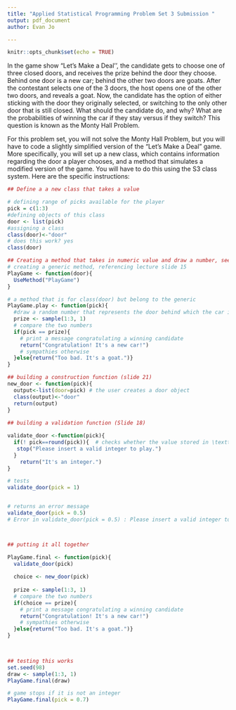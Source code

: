 ```yaml
---
title: "Applied Statistical Programming Problem Set 3 Submission "
output: pdf_document
author: Evan Jo

---
```


```r
knitr::opts_chunk$set(echo = TRUE)
```

\begin{center}
{\Large{\textbf{Problem Set 3}}} \\
\vspace{4 bp}
Due Wednesday, March 2, 10:00 AM (Before Class) \\
\end{center}

\section*{Instructions}
\begin{enumerate}
  \item The following questions should each be answered within an R script. Be sure to provide many comments in the script to facilitate grading. Undocumented code will not be graded.
  \item Work on git. Fork the repository found at \url{https://github.com/johnsontr/AppliedStatisticalProgramming2022} and add your code for Problem Set 3, committing and pushing frequently. Use meaningful commit messages because these will affect your grade.
  \item You may work in teams, but each student should develop their own Rmarkdown file. To be clear, there should be no copy and paste. Each keystroke in the assignment should be your own.
  \item For students new to programming, this may take a while. Get started.
\end{enumerate}

\section*{Let's Make a Deal\footnote{\url{https://en.wikipedia.org/wiki/Let's_Make_a_Deal}}}
In the game show "Let's Make a Deal'', the candidate gets to choose one of three closed doors, and receives the prize behind the door they choose. Behind one door is a new car; behind the other two doors are goats. After the contestant selects one of the 3 doors, the host opens one of the other two doors, and reveals a goat. Now, the candidate has the option of either sticking with the door they originally selected, or switching to the only other door that is still closed. What should the candidate do, and why? What are the probabilities of winning the car if they stay versus if they switch? This question is known as the Monty Hall Problem.


\subsection*{Your tasks}
For this problem set, you will not solve the Monty Hall Problem, but you will have to code a slightly simplified version of the "Let's Make a Deal" game. More specifically, you will set up a new class, which contains information regarding the door a player chooses, and a method that simulates a modified version of the game. You will have to do this using the S3 class system. Here are the specific instructions:

\begin{enumerate}
  \item Define a new class: \texttt{door}. Objects of this class simply take on one numeric value: 1, 2, or 3 -- indicating which door a candidate chooses.
  \item Create a method for \texttt{door} objects that is called \texttt{PlayGame}. This method is supposed to do the following:
\begin{itemize}
  \item take the numeric value that is stored in the \texttt{door} object,
  \item draw a random number between 1 and 3 that presents the door behind which the car is hidden,
  \item compare the two numbers, and print a message congratulating a winning candidate that chose the correct door, or expressing sympathies for a losing candidate that chose the wrong door.
\end{itemize}
  \item Write: 
  \begin{itemize}
    \item a construction function that allows the user to create a \texttt{door} object,
    \item and a validation function that checks whether the value stored in \texttt{door} is actually an integer
  \end{itemize}
\end{enumerate}

```r
## Define a a new class that takes a value 

# defining range of picks available for the player 
pick = c(1:3)
#defining objects of this class 
door <- list(pick)
#assigning a class 
class(door)<-"door"
# does this work? yes 
class(door)  

## Creating a method that takes in numeric value and draw a number, see if they match 
# creating a generic method, referencing lecture slide 15
PlayGame <- function(door){
  UseMethod("PlayGame")
}

# a method that is for class(door) but belong to the generic 
PlayGame.play <- function(pick){ 
  #draw a random number that represents the door behind which the car is hidden,
  prize <- sample(1:3, 1)
  # compare the two numbers 
  if(pick == prize){
    # print a message congratulating a winning candidate 
    return("Congratulation! It's a new car!")
    # sympathies otherwise 
  }else{return("Too bad. It's a goat.")}
}

## building a construction function (slide 21)
new_door <- function(pick){
  output<-list(door=pick) # the user creates a door object 
  class(output)<-"door"
  return(output)
}
  
## building a validation function (Slide 18)

validate_door <-function(pick){
  if(! pick==round(pick)){  # checks whether the value stored in \texttt{door} is actually an integer
   stop("Please insert a valid integer to play.")
  }
    return("It's an integer.")
}

# tests 
validate_door(pick = 1)


# returns an error message 
validate_door(pick = 0.5)
# Error in validate_door(pick = 0.5) : Please insert a valid integer to play.



## putting it all together 

PlayGame.final <- function(pick){ 
  validate_door(pick)
  
  choice <- new_door(pick)
  
  prize <- sample(1:3, 1)
  # compare the two numbers 
  if(choice == prize){
    # print a message congratulating a winning candidate 
    return("Congratulation! It's a new car!")
    # sympathies otherwise 
  }else{return("Too bad. It's a goat.")}
}
  


## testing this works 
set.seed(98)
draw <- sample(1:3, 1)
PlayGame.final(draw)

# game stops if it is not an integer
PlayGame.final(pick = 0.7)


    
  

```
